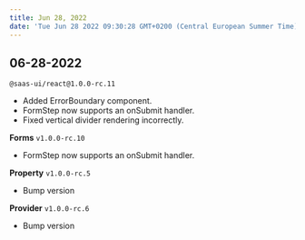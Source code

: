 ```yaml
---
title: Jun 28, 2022
date: 'Tue Jun 28 2022 09:30:28 GMT+0200 (Central European Summer Time)'
---
```


## 06-28-2022

`@saas-ui/react@1.0.0-rc.11`

- Added ErrorBoundary component.
- FormStep now supports an onSubmit handler.
- Fixed vertical divider rendering incorrectly.

**Forms** `v1.0.0-rc.10`

- FormStep now supports an onSubmit handler.

**Property** `v1.0.0-rc.5`

- Bump version

**Provider** `v1.0.0-rc.6`

- Bump version
